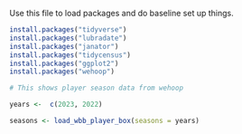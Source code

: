 Use this file to load packages and do baseline set up things.

```r
install.packages("tidyverse")
install.packages("lubradate")
install.packages("janator")
install.packages("tidycensus")
install.packages("ggplot2")
install.packages("wehoop")
```

```r
# This shows player season data from wehoop

years <-  c(2023, 2022)

seasons <- load_wbb_player_box(seasons = years)

```

